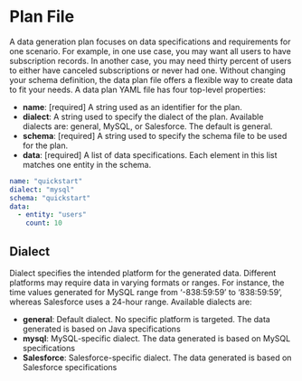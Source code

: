 # Plan File

A data generation plan focuses on data specifications and requirements for one scenario. For example, in one use case, you may want all users to have subscription records. In another case, you may need thirty percent of users to either have canceled subscriptions or never had one. Without changing your schema definition, the data plan file offers a flexible way to create data to fit your needs. A data plan YAML file has four top-level properties:

- **name**: [required] A string used as an identifier for the plan.
- **dialect**: A string used to specify the dialect of the plan. Available dialects are: general, MySQL, or Salesforce. The default is general.
- **schema**: [required] A string used to specify the schema file to be used for the plan.
- **data**: [required] A list of data specifications. Each element in this list matches one entity in the schema.

```yaml title="Sample Plan File to Generate MySQL Records Against the Quickstart Schema"
name: "quickstart"
dialect: "mysql"
schema: "quickstart"
data:
  - entity: "users"
    count: 10
```

## Dialect
Dialect specifies the intended platform for the generated data. Different platforms may require data in varying formats or ranges. For instance, the time values generated for MySQL range from ‘-838:59:59’ to ‘838:59:59’, whereas Salesforce uses a 24-hour range. Available dialects are:
- **general**: Default dialect. No specific platform is targeted. The data generated is based on Java specifications
- **mysql**: MySQL-specific dialect. The data generated is based on MySQL specifications
- **Salesforce**: Salesforce-specific dialect. The data generated is based on Salesforce specifications
